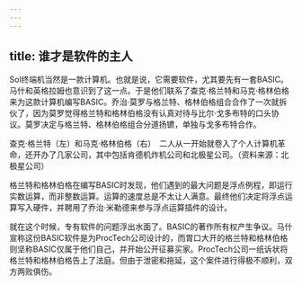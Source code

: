 ```yaml
---
---
---
```

title: 谁才是软件的主人
---




Sol终端机当然是一款计算机。也就是说，它需要软件，尤其要先有一套BASIC。马什和英格拉姆也意识到了这一点。于是他们联系了查克·格兰特和马克·格林伯格来为这款计算机编写BASIC。乔治·莫罗与格兰特、格林伯格组合合作了一次就拆伙了，因为莫罗觉得格兰特和格林伯格没有认真对待与比尔·戈多布特的口头协议。莫罗决定与格兰特、格林伯格组合分道扬镳，单独与戈多布特合作。



查克·格兰特（左）和马克·格林伯格（右）　二人从一开始就卷入了个人计算机革命，还开办了几家公司，其中包括肯德机炸机公司和北极星公司。（资料来源：北极星公司）

格兰特和格林伯格在编写BASIC时发现，他们遇到的最大问题是浮点例程，即运行实数运算，而非整数运算。运算的速度总是不太让人满意。最终他们决定将浮点运算写入硬件，并聘用了乔治·米勒德来参与浮点运算插件的设计。

就在这个时候，专有软件的问题浮出水面了。BASIC的著作所有权产生争议。马什宣称这份BASIC软件是为ProcTech公司设计的，而胃口大开的格兰特和格林伯格则坚称BASIC仅属于他们自己，并开始公开征募买家。ProcTech公司一纸诉状将格兰特和格林伯格告上了法庭。但由于泄密和拖延，这个案件进行得极不顺利，双方两败俱伤。